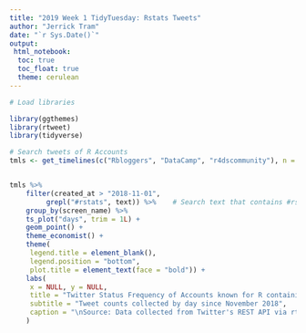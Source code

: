 ---
title: "2019 Week 1 TidyTuesday: Rstats Tweets"
author: "Jerrick Tram"
date: "`r Sys.Date()`"
output: 
 html_notebook:
  toc: true
  toc_float: true
  theme: cerulean
---
```{r echo = TRUE, eval = FALSE}
# Load libraries

library(ggthemes)
library(rtweet)
library(tidyverse)
```

```{r echo = TRUE, eval = FALSE}
# Search tweets of R Accounts
tmls <- get_timelines(c("Rbloggers", "DataCamp", "r4dscommunity"), n = 3000)


tmls %>%
	filter(created_at > "2018-11-01",
		 grepl("#rstats", text)) %>%	# Search text that contains #rstats
	group_by(screen_name) %>%
	ts_plot("days", trim = 1L) +
	geom_point() +
	theme_economist() +
	theme(
	 legend.title = element_blank(),
	 legend.position = "bottom",
	 plot.title = element_text(face = "bold")) +
	labs(
	 x = NULL, y = NULL,
	 title = "Twitter Status Frequency of Accounts known for R containing #rstats",
	 subtitle = "Tweet counts collected by day since November 2018",
	 caption = "\nSource: Data collected from Twitter's REST API via rtweet"
	)
```
